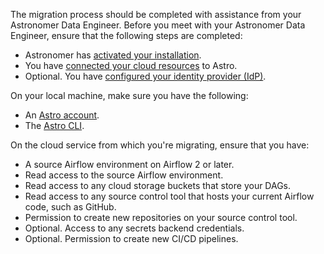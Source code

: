The migration process should be completed with assistance from your Astronomer Data Engineer. Before you meet with your Astronomer Data Engineer, ensure that the following steps are completed:

- Astronomer has [activated your installation](https://docs.astronomer.io/astro/category/install-astro).
- You have [connected your cloud resources](https://docs.astronomer.io/astro/category/connect-astro) to Astro.
- Optional. You have [configured your identity provider (IdP)](configure-idp.md).

On your local machine, make sure you have the following:

- An [Astro account](log-in-to-astro.md).
- The [Astro CLI](cli/install-cli.md).

On the cloud service from which you're migrating, ensure that you have:

- A source Airflow environment on Airflow 2 or later.
- Read access to the source Airflow environment.
- Read access to any cloud storage buckets that store your DAGs.
- Read access to any source control tool that hosts your current Airflow code, such as GitHub.
- Permission to create new repositories on your source control tool.
- Optional. Access to any secrets backend credentials.
- Optional. Permission to create new CI/CD pipelines. 
